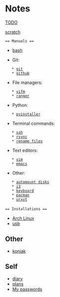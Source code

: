 = Notes =

[[TODO]]

[[scratch]]

 == Manuals ==
 
* [[bash]]

* Git:
    * [[git]]
    * [[github]]

* File managers:
    * [[vifm]]
    * [[ranger]]

* Python:
    * [[pyinstaller]]
 
* Terminal commands:
    * [[ssh]]
    * [[rsync]]
    * [[rename_files|rename files]]

* Text editors:
    * [[vim]]
    * [[emacs]]

* Other:
    * [[automount_disks|automount disks]]
    * [[i3]]
    * [[keyboard]]
    * [[pacman]]
    * [[urxvt]]
 
 == Installations ==
* [[arch_linux_installation|Arch Linux]]
* [[usb]]

== Other ==
* [[konjak]]

== Self ==
* [[diary/diary|diary]]
* [[diary/plans|plans]]
* [[diary/passwords|My passwords]]
